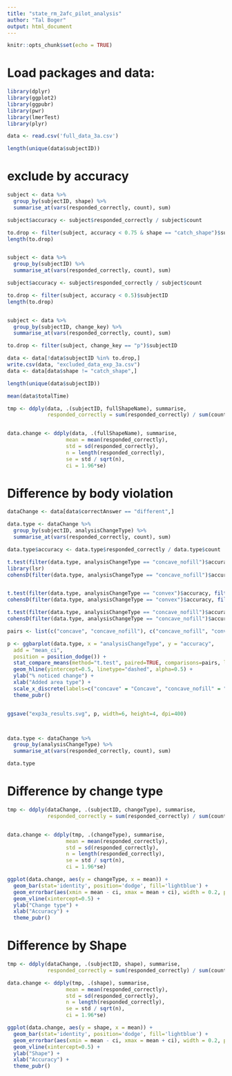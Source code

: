 ```yaml
---
title: "state_rm_2afc_pilot_analysis"
author: "Tal Boger"
output: html_document
---
```


```r
knitr::opts_chunk$set(echo = TRUE)
```

# Load packages and data:

```r
library(dplyr)
library(ggplot2)
library(ggpubr)
library(pwr)
library(lmerTest)
library(plyr)

data <- read.csv('full_data_3a.csv')

length(unique(data$subjectID))
```

# exclude by accuracy

```r
subject <- data %>%
  group_by(subjectID, shape) %>%
  summarise_at(vars(responded_correctly, count), sum)

subject$accuracy <- subject$responded_correctly / subject$count

to.drop <- filter(subject, accuracy < 0.75 & shape == "catch_shape")$subjectID
length(to.drop)


subject <- data %>%
  group_by(subjectID) %>%
  summarise_at(vars(responded_correctly, count), sum)

subject$accuracy <- subject$responded_correctly / subject$count

to.drop <- filter(subject, accuracy < 0.5)$subjectID
length(to.drop)


subject <- data %>%
  group_by(subjectID, change_key) %>%
  summarise_at(vars(responded_correctly, count), sum)

to.drop <- filter(subject, change_key == "p")$subjectID

data <- data[!data$subjectID %in% to.drop,]
write.csv(data, "excluded_data_exp_3a.csv")
data <- data[data$shape != "catch_shape",]

length(unique(data$subjectID))

mean(data$totalTime)

tmp <- ddply(data, .(subjectID, fullShapeName), summarise,
             responded_correctly = sum(responded_correctly) / sum(count))


data.change <- ddply(data, .(fullShapeName), summarise,
                   mean = mean(responded_correctly),
                   std = sd(responded_correctly),
                   n = length(responded_correctly),
                   se = std / sqrt(n),
                   ci = 1.96*se)
```

# Difference by body violation

```r
dataChange <- data[data$correctAnswer == "different",]

data.type <- dataChange %>%
  group_by(subjectID, analysisChangeType) %>%
  summarise_at(vars(responded_correctly, count), sum)

data.type$accuracy <- data.type$responded_correctly / data.type$count

t.test(filter(data.type, analysisChangeType == "concave_nofill")$accuracy, filter(data.type, analysisChangeType == "concave")$accuracy, paired=T)
library(lsr)
cohensD(filter(data.type, analysisChangeType == "concave_nofill")$accuracy, filter(data.type, analysisChangeType == "concave")$accuracy, method="paired")


t.test(filter(data.type, analysisChangeType == "convex")$accuracy, filter(data.type, analysisChangeType == "concave")$accuracy, paired=T)
cohensD(filter(data.type, analysisChangeType == "convex")$accuracy, filter(data.type, analysisChangeType == "concave")$accuracy, method="paired")

t.test(filter(data.type, analysisChangeType == "concave_nofill")$accuracy, filter(data.type, analysisChangeType == "convex")$accuracy, paired=T)
cohensD(filter(data.type, analysisChangeType == "concave_nofill")$accuracy, filter(data.type, analysisChangeType == "convex")$accuracy, method="paired")

pairs <- list(c("concave", "concave_nofill"), c("concave_nofill", "convex"), c("concave", "convex"))

p <- ggbarplot(data.type, x = "analysisChangeType", y = "accuracy",
  add = "mean_ci",
  position = position_dodge()) +
  stat_compare_means(method="t.test", paired=TRUE, comparisons=pairs, label="p.signif") +
  geom_hline(yintercept=0.5, linetype="dashed", alpha=0.5) +
  ylab("% noticed change") +
  xlab("Added area type") +
  scale_x_discrete(labels=c("concave" = "Concave", "concave_nofill" = "Concave no fill", "convex" = "Convex")) +
  theme_pubr()


ggsave("exp3a_results.svg", p, width=6, height=4, dpi=400)



data.type <- dataChange %>%
  group_by(analysisChangeType) %>%
  summarise_at(vars(responded_correctly, count), sum)

data.type
```

# Difference by change type

```r
tmp <- ddply(dataChange, .(subjectID, changeType), summarise,
             responded_correctly = sum(responded_correctly) / sum(count))


data.change <- ddply(tmp, .(changeType), summarise,
                   mean = mean(responded_correctly),
                   std = sd(responded_correctly),
                   n = length(responded_correctly),
                   se = std / sqrt(n),
                   ci = 1.96*se)

ggplot(data.change, aes(y = changeType, x = mean)) +
  geom_bar(stat='identity', position='dodge', fill='lightblue') +
  geom_errorbar(aes(xmin = mean - ci, xmax = mean + ci), width = 0.2, position = position_dodge(0.9)) +
  geom_vline(xintercept=0.5) +
  ylab("Change type") +
  xlab("Accuracy") +
  theme_pubr()
```

# Difference by Shape

```r
tmp <- ddply(dataChange, .(subjectID, shape), summarise,
             responded_correctly = sum(responded_correctly) / sum(count))

data.change <- ddply(tmp, .(shape), summarise,
                   mean = mean(responded_correctly),
                   std = sd(responded_correctly),
                   n = length(responded_correctly),
                   se = std / sqrt(n),
                   ci = 1.96*se)

ggplot(data.change, aes(y = shape, x = mean)) +
  geom_bar(stat='identity', position='dodge', fill='lightblue') +
  geom_errorbar(aes(xmin = mean - ci, xmax = mean + ci), width = 0.2, position = position_dodge(0.9)) +
  geom_vline(xintercept=0.5) +
  ylab("Shape") +
  xlab("Accuracy") +
  theme_pubr()
```

